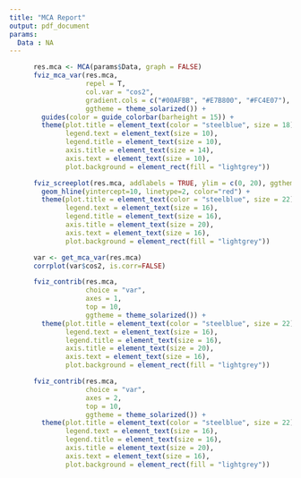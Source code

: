 ```yaml
---
title: "MCA Report"
output: pdf_document
params:
  Data : NA
---
```


```r
      res.mca <- MCA(params$Data, graph = FALSE)
      fviz_mca_var(res.mca,
                   repel = T,
                   col.var = "cos2",
                   gradient.cols = c("#00AFBB", "#E7B800", "#FC4E07"),
                   ggtheme = theme_solarized()) +
        guides(color = guide_colorbar(barheight = 15)) +
        theme(plot.title = element_text(color = "steelblue", size = 18),
              legend.text = element_text(size = 10),
              legend.title = element_text(size = 10),
              axis.title = element_text(size = 14),
              axis.text = element_text(size = 10),
              plot.background = element_rect(fill = "lightgrey"))
```

```r
      fviz_screeplot(res.mca, addlabels = TRUE, ylim = c(0, 20), ggtheme = theme_solarized()) +
        geom_hline(yintercept=10, linetype=2, color="red") +
        theme(plot.title = element_text(color = "steelblue", size = 22),
              legend.text = element_text(size = 16),
              legend.title = element_text(size = 16),
              axis.title = element_text(size = 20),
              axis.text = element_text(size = 16),
              plot.background = element_rect(fill = "lightgrey"))
```
```r
      var <- get_mca_var(res.mca)
      corrplot(var$cos2, is.corr=FALSE)
```
```r
      fviz_contrib(res.mca,
                   choice = "var",
                   axes = 1,
                   top = 10,
                   ggtheme = theme_solarized()) +
        theme(plot.title = element_text(color = "steelblue", size = 22),
              legend.text = element_text(size = 16),
              legend.title = element_text(size = 16),
              axis.title = element_text(size = 20),
              axis.text = element_text(size = 16),
              plot.background = element_rect(fill = "lightgrey"))
```
```r
      fviz_contrib(res.mca,
                   choice = "var",
                   axes = 2,
                   top = 10,
                   ggtheme = theme_solarized()) +
        theme(plot.title = element_text(color = "steelblue", size = 22),
              legend.text = element_text(size = 16),
              legend.title = element_text(size = 16),
              axis.title = element_text(size = 20),
              axis.text = element_text(size = 16),
              plot.background = element_rect(fill = "lightgrey"))
```